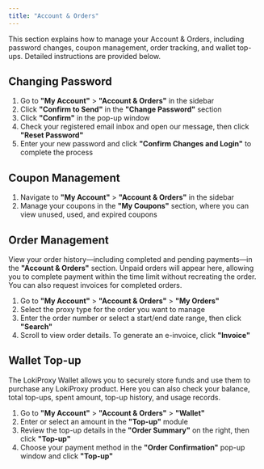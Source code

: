 ```yaml
---
title: "Account & Orders"
---
```


This section explains how to manage your Account & Orders, including password changes, coupon management, order tracking, and wallet top-ups. Detailed instructions are provided below.

## **Changing Password**

1. Go to **"My Account"** \> **"Account & Orders"** in the sidebar
2. Click **"Confirm to Send"** in the **"Change Password"** section
3. Click **"Confirm"** in the pop-up window
4. Check your registered email inbox and open our message, then click **"Reset Password"**
5. Enter your new password and click **"Confirm Changes and Login"** to complete the process

## **Coupon Management**

1. Navigate to **"My Account"** \> **"Account & Orders"** in the sidebar
2. Manage your coupons in the **"My Coupons"** section, where you can view unused, used, and expired coupons

## **Order Management**

View your order history—including completed and pending payments—in the **"Account & Orders"** section. Unpaid orders will appear here, allowing you to complete payment within the time limit without recreating the order. You can also request invoices for completed orders.

1. Go to **"My Account"** \> **"Account & Orders"** \> **"My Orders"**
2. Select the proxy type for the order you want to manage
3. Enter the order number or select a start/end date range, then click **"Search"**
4. Scroll to view order details. To generate an e-invoice, click **"Invoice"**

## **Wallet Top-up**

The LokiProxy Wallet allows you to securely store funds and use them to purchase any LokiProxy product. Here you can also check your balance, total top-ups, spent amount, top-up history, and usage records.

1. Go to **"My Account"** \> **"Account & Orders"** \> **"Wallet"**
2. Enter or select an amount in the **"Top-up"** module
3. Review the top-up details in the **"Order Summary"** on the right, then click **"Top-up"**
4. Choose your payment method in the **"Order Confirmation"** pop-up window and click **"Top-up"**